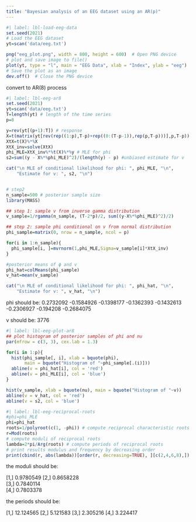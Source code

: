 ```yaml
---
title: "Bayesian analysis of an EEG dataset using an AR(p)"
---
```


\index{dataset,EEG}

```r
#| label: lbl-load-eeg-data
set.seed(2021)
# Load the EEG dataset
yt=scan('data/eeg.txt')

png("eeg_plot.png", width = 800, height = 600)  # Open PNG device
# plot and save image to file()
plot(yt, type = "l", main = "EEG Data", xlab = "Index", ylab = "eeg")
# Save the plot as an image
dev.off()  # Close the PNG device
```


convert to AR(8) process
```r
#| label: lbl-eeg-ar8
set.seed(2021)
yt=scan('data/eeg.txt')
T=length(yt) # length of the time series
p=8

y=rev(yt[(p+1):T]) # response
X=t(matrix(yt[rev(rep((1:p),T-p)+rep((0:(T-p-1)),rep(p,T-p)))],p,T-p));
XtX=t(X)%*%X
XtX_inv=solve(XtX)
phi_MLE=XtX_inv%*%t(X)%*%y # MLE for phi
s2=sum((y - X%*%phi_MLE)^2)/(length(y) - p) #unbiased estimate for v

cat("\n MLE of conditional likelihood for phi: ", phi_MLE, "\n",
    "Estimate for v: ", s2, "\n")


# step2
n_sample=500 # posterior sample size
library(MASS)

## step 1: sample v from inverse gamma distribution
v_sample=1/rgamma(n_sample, (T-2*p)/2, sum((y-X%*%phi_MLE)^2)/2)

## step 2: sample phi conditional on v from normal distribution
phi_sample=matrix(0, nrow = n_sample, ncol = p)

for(i in 1:n_sample){
  phi_sample[i, ]=mvrnorm(1,phi_MLE,Sigma=v_sample[i]*XtX_inv)
}

#posterior means of ϕ and v
phi_hat=colMeans(phi_sample)
v_hat=mean(v_sample)

cat("\n MLE of conditional likelihood for phi: ", phi_hat, "\n",
    "Estimate for v: ", v_hat, "\n")

```

phi should be: 
 0.2732092 -0.1584926 -0.1398177 -0.1362393 
 -0.1432613 -0.2306927 -0.194208 -0.2684075 

v should be:
 3776


```r
#| label: lbl-eeg-plot-ar8
## plot histogram of posterior samples of phi and nu
par(mfrow = c(3, 3), cex.lab = 1.3)

for(i in 1:p){
  hist(phi_sample[, i], xlab = bquote(phi), 
       main = bquote("Histogram of "~phi_sample[.(i)]))
  abline(v = phi_hat[i], col = 'red')
  abline(v = phi_MLE[i], col = 'blue')
}

hist(v_sample, xlab = bquote(nu), main = bquote("Histogram of "~v))
abline(v = v_hat, col = 'red')
abline(v = s2, col = 'blue')

```
```r
#| label: lbl-eeg-reciprocal-roots
#phi=phi_MLE
phi=phi_hat
roots=1/polyroot(c(1, -phi)) # compute reciprocal characteristic roots
r=Mod(roots)
# compute moduli of reciprocal roots
lambda=2*pi/Arg(roots) # compute periods of reciprocal roots
# print results modulus and frequency by decreasing order
print(cbind(r, abs(lambda))[order(r, decreasing=TRUE), ][c(2,4,6,8),])
```



the moduli should be:

[1,] 0.9780549 
[2,] 0.8658228  
[3,] 0.7840114  
[4,] 0.7803378  

the periods should be:

[1,] 12.124565
[2,] 5.121583
[3,] 2.305216
[4,] 3.224417

